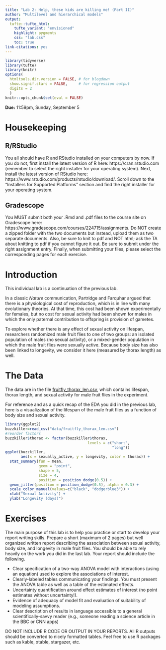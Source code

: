 ```yaml
---
title: "Lab 2: Help, these kids are killing me! (Part II)"
author: "Multilevel and hierarchical models"
output: 
  tufte::tufte_html:
    tufte_variant: "envisioned"
    highlight: pygments
    css: "lab.css"
    toc: true
link-citations: yes
---
```


```r
library(tidyverse)
library(tufte)
library(knitr)
options(
  htmltools.dir.version = FALSE, # for blogdown
  show.signif.stars = FALSE,     # for regression output
  digits = 2
  )
knitr::opts_chunk$set(eval = FALSE)
```


**Due:**  11:59pm, Sunday, September 5


# Housekeeping

## R/RStudio
You all should have R and RStudio installed on your computers by now. If you do not, first install the latest version of R here: https://cran.rstudio.com (remember to select the right installer for your operating system). Next, install the latest version of RStudio here: https://www.rstudio.com/products/rstudio/download/. Scroll down to the "Installers for Supported Platforms" section and find the right installer for your operating system.


## Gradescope
You MUST submit both your .Rmd and .pdf files to the course site on Gradescope here: https://www.gradescope.com/courses/224715/assignments. Do NOT create a zipped folder with the two documents but instead, upload them as two separate documents. Also, be sure to knit to pdf and NOT html; ask the TA about knitting to pdf if you cannot figure it out. Be sure to submit under the right assignment entry. Finally, when submitting your files, please select the corresponding pages for each exercise.



# Introduction
This individual lab is a continuation of the previous lab.

In a classic *Nature* communication, Partridge and Farquhar argued that there is a physiological cost of reproduction, which is in line with many evolutionary theories. At that time, this cost had been shown experimentally for females, but no cost for sexual activity had been shown for males in which the only paternal contribution to offspring is provision of gametes.  

To explore whether there is any effect of sexual activity on lifespan, researchers randomized male fruit flies to one of two groups:  an isolated population of males (no sexual activity), or a mixed-gender population in which the male fruit flies were sexually active. Because body size has also been linked to longevity, we consider it here (measured by thorax length) as well.


# The Data

The data are in the file [fruitfly_thorax_len.csv](https://sta-610l-s21.github.io/Course-Website/labs/data/fruitfly_thorax_len.csv), which contains lifespan, thorax length, and sexual activity for male fruit flies in the experiment.

For reference and as a quick recap of the EDA you did in the previous lab, here is a visualization of the lifespan of the male fruit flies as a function of body size and sexual activity.
```r
library(ggplot2)
buzzkiller=read_csv("data/fruitfly_thorax_len.csv")
#reorder factors
buzzkiller$thorax <- factor(buzzkiller$thorax,
                                     levels = c("short",
                                                "long"))
ggplot(buzzkiller,
       aes(x = sexually_active, y = longevity, color = thorax)) +
  stat_summary(fun = mean,
               geom = "point",
               shape = 5,
               size = 4,
               position = position_dodge(0.5)) +
  geom_jitter(position = position_dodge(0.5), alpha = 0.3) +
  scale_color_manual(values=c("black", "dodgerblue3")) +
  xlab("Sexual Activity") +
  ylab("Longevity (days)")  
```


# Exercises

The main purpose of this lab is to help you practice or start to develop your report writing skills. Prepare a short (maximum of 2 pages) but well organized written report describing the association between sexual activity, body size, and longevity in male fruit flies. You should be able to rely heavily on the work you did in the last lab. Your report should include the following.

+ Clear specification of a two-way ANOVA model with interactions (using an equation) used to explore the associations of interest.
+ Clearly-labeled tables communicating your findings. You must present the ANOVA table as well as a table of the estimated effects.
+ Uncertainty quantification around effect estimates of interest (no point estimates without uncertainty!).
+ Evidence of adequacy of model fit and evaluation of suitability of modeling assumptions.
+ Clear description of results in language accessible to a general scientifically-savvy reader (e.g., someone reading a science article in the BBC or CNN apps)

DO NOT INCLUDE R CODE OR OUTPUT IN YOUR REPORTS. All R outputs should be converted to nicely formatted tables. Feel free to use R packages such as kable, xtable, stargazer, etc.




